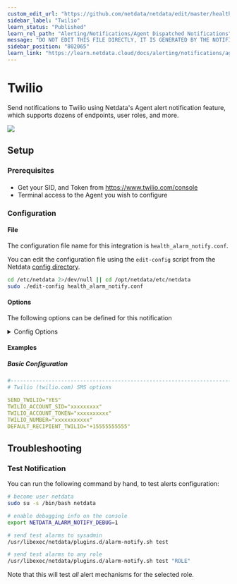 ```yaml
---
custom_edit_url: "https://github.com/netdata/netdata/edit/master/health/notifications/twilio/metadata.yaml"
sidebar_label: "Twilio"
learn_status: "Published"
learn_rel_path: "Alerting/Notifications/Agent Dispatched Notifications"
message: "DO NOT EDIT THIS FILE DIRECTLY, IT IS GENERATED BY THE NOTIFICATION'S metadata.yaml FILE"
sidebar_position: "802065"
learn_link: "https://learn.netdata.cloud/docs/alerting/notifications/agent-dispatched-notifications/twilio"
---
```



# Twilio

Send notifications to Twilio using Netdata's Agent alert notification feature, which supports dozens of endpoints, user roles, and more.



<img src="https://img.shields.io/badge/maintained%20by-Netdata-%2300ab44" />

## Setup

### Prerequisites

#### 

- Get your SID, and Token from https://www.twilio.com/console
- Terminal access to the Agent you wish to configure



### Configuration

#### File

The configuration file name for this integration is `health_alarm_notify.conf`.


You can edit the configuration file using the `edit-config` script from the
Netdata [config directory](/docs/configuring/configuration#the-netdata-config-directory).

```bash
cd /etc/netdata 2>/dev/null || cd /opt/netdata/etc/netdata
sudo ./edit-config health_alarm_notify.conf
```
#### Options

The following options can be defined for this notification

<details><summary>Config Options</summary>

| Name | Description | Default | Required |
|:----|:-----------|:-------|:--------:|
| SEND_TWILIO | Set `SEND_TWILIO` to YES |  | True |
| TWILIO_ACCOUNT_SID | set `TWILIO_ACCOUNT_SID`  to your account SID. |  | True |
| TWILIO_ACCOUNT_TOKEN  | Set `TWILIO_ACCOUNT_TOKEN` to your account token. |  | True |
| TWILIO_NUMBER | Set `TWILIO_NUMBER` to your account's number. |  | True |
| DEFAULT_RECIPIENT_TWILIO | Set DEFAULT_RECIPIENT_TWILIO to the number you want the alert notifications to be sent to. You can define multiple numbers like this: +15555555555 +17777777777. |  | True |

##### DEFAULT_RECIPIENT_TWILIO

You can then have different recipients per role, by editing DEFAULT_RECIPIENT_TWILIO with the recipient's number you want, in the following entries at the bottom of the same file:

```conf
role_recipients_twilio[sysadmin]="+15555555555"
role_recipients_twilio[domainadmin]="+15555555556"
role_recipients_twilio[dba]="+15555555557"
role_recipients_twilio[webmaster]="+15555555558"
role_recipients_twilio[proxyadmin]="+15555555559"
role_recipients_twilio[sitemgr]="+15555555550"
```


</details>

#### Examples

##### Basic Configuration



```yaml
#------------------------------------------------------------------------------
# Twilio (twilio.com) SMS options

SEND_TWILIO="YES"
TWILIO_ACCOUNT_SID="xxxxxxxxx"
TWILIO_ACCOUNT_TOKEN="xxxxxxxxxx"
TWILIO_NUMBER="xxxxxxxxxxx"
DEFAULT_RECIPIENT_TWILIO="+15555555555"

```


## Troubleshooting

### Test Notification

You can run the following command by hand, to test alerts configuration:

```bash
# become user netdata
sudo su -s /bin/bash netdata

# enable debugging info on the console
export NETDATA_ALARM_NOTIFY_DEBUG=1

# send test alarms to sysadmin
/usr/libexec/netdata/plugins.d/alarm-notify.sh test

# send test alarms to any role
/usr/libexec/netdata/plugins.d/alarm-notify.sh test "ROLE"
```

Note that this will test _all_ alert mechanisms for the selected role.


